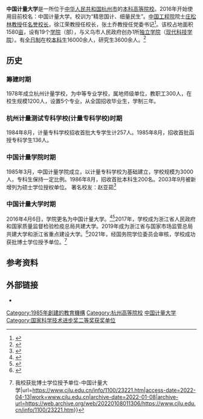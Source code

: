 {{Infobox University
| Name = 中国计量大学
| EnglishName = China Jiliang University
| SealImage = [[File:中国计量大学校徽.jpg|225px]]
| SealInfo = 校徽
| Motto = 精思国计、细量民生
| Established = 1978年
| Type = 公立大学
| President = 徐江荣
| Location = {{CHNML}}[[浙江省|浙江省]][[杭州市|杭州市]][[钱塘区|钱塘区]]学源街258号
| Campus = 下沙
| AreaTotal = 1580亩
| Department = 
| Faculty = 1500+
| Professor = 
| Associate Professor = 
| Assistant Professor = 
| Lecturer = 
| Student = 19600+
| Undergraduate = 16000+
| Postgraduate = 3600+
| Website = https://www.cjlu.edu.cn/
}}

'''中国计量大学'''是一所位于[[中华人民共和国|中华人民共和国]][[杭州市|杭州市]]的[[本科|本科]][[高等院校|高等院校]]。2016年开始使用目前校名：中国计量大学。校训为“精思国计、细量民生”。[[中国工程院|中国工程院]]院士[[庄松林|庄松林]][[教授|教授]]任[[名誉校长|名誉校长]]，徐江荣教授任校长，张土乔教授任党委书记<ref>{{Cite web|title=现任领导-中国计量大学|url=https://www.cjlu.edu.cn/xxzl1/xrld.htm|accessdate=2022-04-05|author=中国计量大学官网编辑部|date=2020-08-17|language=zh-hans|archive-url=https://web.archive.org/web/20220107222210/https://www.cjlu.edu.cn/xxzl1/xrld.htm|archive-date=2022-0107|dead-url=no}}</ref>。该校占地面积1580[[亩|亩]]，设有19个[[学院|学院]]（部），与义乌市人民政府创办1所[[独立学院|独立学院]]（[[中国计量学院现代科技学院|现代科技学院]]）。有[[全日制|全日制]]在校[[本科生|本科生]]16000余人，研究生3600余人。<ref>{{Cite web|title=中国计量学院概况|url=http://www.cjlu.edu.cn/cjlunew/NewsDetail.php?I=10436|accessdate=2022-04-05|author=中国计量大学官网编辑部|date=2021-10-31|publisher=|language=zh-hans|archiveurl=https://web.archive.org/web/20220108031340/https://www.cjlu.edu.cn/xxzl1/xxgk2.htm|archivedate=2022-01-08|deadurl=no|quote=}}</ref>

== 历史 ==
=== 筹建时期 ===
1978年成立杭州计量学校，为中等专业学校，属地师级单位，教职工300人，在校生规模1200人，设置5个专业，从全国招收毕业生，学制三年。

=== 杭州计量测试专科学校(计量专科学校)时期 ===
1984年8月，计量专科学校招收首批大专学生计257人。1985年8月，招收首批函授专科学生136人。

=== 中国计量学院时期 ===
1985年3月，中国计量学院成立，以计量专科学校为基础建立，学校规模为3000人，专科生保持一定比例。1986年8月，招收首批本科生200名。2003年9月被新增列为硕士学位授权单位。
著名校友：赵亚茹<ref>{{Cite web|url =http://www.cjlu.edu.cn/cjlunew/NewsDetail.php?I=10452|title =学校沿革|author =本站编辑部|date =|publisher =|language =zh-hans|accessdate =2014-12-31|quote =|deadurl =yes|archiveurl =https://web.archive.org/web/20140717185913/http://www.cjlu.edu.cn/cjlunew/NewsDetail.php?I=10452|archivedate =2014-07-17}}</ref>

=== 中国计量大学时期 ===
2016年4月6日，学院更名为中国计量大学。<ref>{{cite web |url=http://www.zj.xinhuanet.com/xydt/2016-04/07/c_1118554524.htm |language= |title=中国计量学院更名为“中国计量大学” |publisher=新华网 |date=2016-04-07 |accessdate= |archive-url=https://web.archive.org/web/20160417063138/http://www.zj.xinhuanet.com/xydt/2016-04/07/c_1118554524.htm |archive-date=2016-04-17 |dead-url=yes }}</ref><ref>{{cite web |url=http://www.eol.cn/zhejiang/zhejiang_news/201604/t20160406_1384083.shtml |language= |title=中国计量学院正式更名为“中国计量大学” 将进一步加强内涵建设 |publisher=中国教育在线浙江站 |date=2016-04-06 |accessdate= |archive-date=2016-04-19 |archive-url=https://web.archive.org/web/20160419225826/http://www.eol.cn/zhejiang/zhejiang_news/201604/t20160406_1384083.shtml |dead-url=no }}</ref>2017年，学校成为浙江省人民政府和国家质量监督检验检疫总局共建大学。2019年成为浙江省与国家市场监管总局共建大学和浙江省重点建设大学。<ref>{{Cite web|title=浙江省人民政府国家市场监管总局签署共建中国计量大学意见袁家军肖亚庆见证签约-中国计量大学|url=https://www.cjlu.edu.cn/nry.jsp?urltype=news.NewsContentUrl&wbtreeid=1100&wbnewsid=20537|access-date=2022-04-13|work=www.cjlu.edu.cn|archive-date=2022-04-13|archive-url=https://web.archive.org/web/20220413170717/https://www.cjlu.edu.cn/nry.jsp?urltype=news.NewsContentUrl&wbtreeid=1100&wbnewsid=20537}}</ref>2021年，经国务院学位委员会审核，学校成功获批博士学位授予单位。<ref>{{Cite web|title=喜讯{{!}}我校获批博士学位授予单位-中国计量大学|url=https://www.cjlu.edu.cn/info/1100/23221.htm|access-date=2022-04-13|work=www.cjlu.edu.cn|archive-date=2022-01-08|archive-url=https://web.archive.org/web/20220108011306/https://www.cjlu.edu.cn/info/1100/23221.htm}}</ref>

== 参考资料 ==
{{reflist}}

== 外部链接 ==
*{{Official website|https://www.cjlu.edu.cn/}}

{{浙江高等院校}}
{{下沙高教园区}}{{Authority control}}
[[Category:1985年創建的教育機構|Category:1985年創建的教育機構]]
[[Category:杭州高等院校|Category:杭州高等院校]]
[[Category:中国计量大学|]]
[[Category:国家科学技术进步奖二等奖获奖单位|Category:国家科学技术进步奖二等奖获奖单位]]